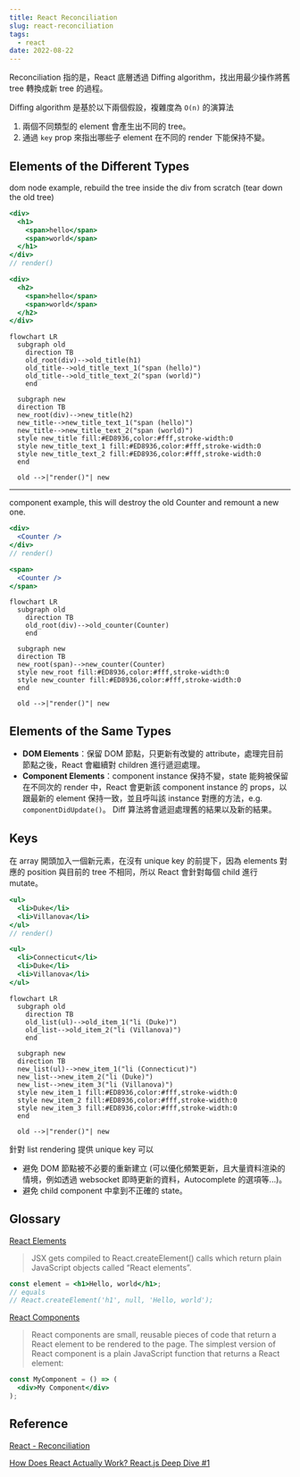 ```yaml
---
title: React Reconciliation
slug: react-reconciliation
tags:
  - react
date: 2022-08-22
---
```


Reconciliation 指的是，React 底層透過 Diffing algorithm，找出用最少操作將舊 tree 轉換成新 tree 的過程。

Diffing algorithm 是基於以下兩個假設，複雜度為 `O(n)` 的演算法

1. 兩個不同類型的 element 會產生出不同的 tree。
1. 通過 `key` prop 來指出哪些子 element 在不同的 render 下能保持不變。

## Elements of the Different Types

dom node example, rebuild the tree inside the div from scratch (tear down the old tree)

```jsx
<div>
  <h1>
    <span>hello</span>
    <span>world</span>
  </h1>
</div>
// render()

<div>
  <h2>
    <span>hello</span>
    <span>world</span>
  </h2>
</div>
```

```mermaid
flowchart LR
  subgraph old
    direction TB
    old_root(div)-->old_title(h1)
    old_title-->old_title_text_1("span (hello)")
    old_title-->old_title_text_2("span (world)")
    end

  subgraph new
  direction TB
  new_root(div)-->new_title(h2)
  new_title-->new_title_text_1("span (hello)")
  new_title-->new_title_text_2("span (world)")
  style new_title fill:#ED8936,color:#fff,stroke-width:0
  style new_title_text_1 fill:#ED8936,color:#fff,stroke-width:0
  style new_title_text_2 fill:#ED8936,color:#fff,stroke-width:0
  end
  
  old -->|"render()"| new
```

---

component example, this will destroy the old Counter and remount a new one.

```jsx
<div>
  <Counter />
</div>
// render()

<span>
  <Counter />
</span>
```

```mermaid
flowchart LR
  subgraph old
    direction TB
    old_root(div)-->old_counter(Counter)
    end

  subgraph new
  direction TB
  new_root(span)-->new_counter(Counter)
  style new_root fill:#ED8936,color:#fff,stroke-width:0
  style new_counter fill:#ED8936,color:#fff,stroke-width:0
  end
  
  old -->|"render()"| new
```

## Elements of the Same Types

- **DOM Elements**：保留 DOM 節點，只更新有改變的 attribute，處理完目前節點之後，React 會繼續對 children 進行遞迴處理。
- **Component Elements**：component instance 保持不變，state 能夠被保留在不同次的 render 中，React 會更新該 component instance 的 props，以跟最新的 element 保持一致，並且呼叫該 instance 對應的方法，e.g. `componentDidUpdate()`。 Diff 算法將會遞迴處理舊的結果以及新的結果。

## Keys

在 array 開頭加入一個新元素，在沒有 unique key 的前提下，因為 elements 對應的 position 與目前的 tree 不相同，所以 React 會針對每個 child 進行 mutate。

```jsx
<ul>
  <li>Duke</li>
  <li>Villanova</li>
</ul>
// render()

<ul>
  <li>Connecticut</li>
  <li>Duke</li>
  <li>Villanova</li>
</ul>
```

```mermaid
flowchart LR
  subgraph old
    direction TB
    old_list(ul)-->old_item_1("li (Duke)")
    old_list-->old_item_2("li (Villanova)")
    end

  subgraph new
  direction TB
  new_list(ul)-->new_item_1("li (Connecticut)")
  new_list-->new_item_2("li (Duke)")
  new_list-->new_item_3("li (Villanova)")
  style new_item_1 fill:#ED8936,color:#fff,stroke-width:0
  style new_item_2 fill:#ED8936,color:#fff,stroke-width:0
  style new_item_3 fill:#ED8936,color:#fff,stroke-width:0
  end
  
  old -->|"render()"| new
```

針對 list rendering 提供 unique key 可以

- 避免 DOM 節點被不必要的重新建立 (可以優化頻繁更新，且大量資料渲染的情境，例如透過 websocket 即時更新的資料，Autocomplete 的選項等...)。
- 避免 child component 中拿到不正確的 state。

## Glossary

[React Elements](https://reactjs.org/docs/glossary.html#elements)

>JSX gets compiled to React.createElement() calls which return plain JavaScript objects called “React elements”.

```jsx
const element = <h1>Hello, world</h1>;
// equals 
// React.createElement('h1', null, 'Hello, world');
```

[React Components](https://reactjs.org/docs/glossary.html#components)

>React components are small, reusable pieces of code that return a React element to be rendered to the page. The simplest version of React component is a plain JavaScript function that returns a React element:

```jsx
const MyComponent = () => (
  <div>My Component</div>
);
```
## Reference

[React - Reconciliation](https://reactjs.org/docs/reconciliation.html)

[How Does React Actually Work? React.js Deep Dive #1](https://www.youtube.com/watch?v=7YhdqIR2Yzo&list=PLxRVWC-K96b0ktvhd16l3xA6gncuGP7gJ&index=1)

